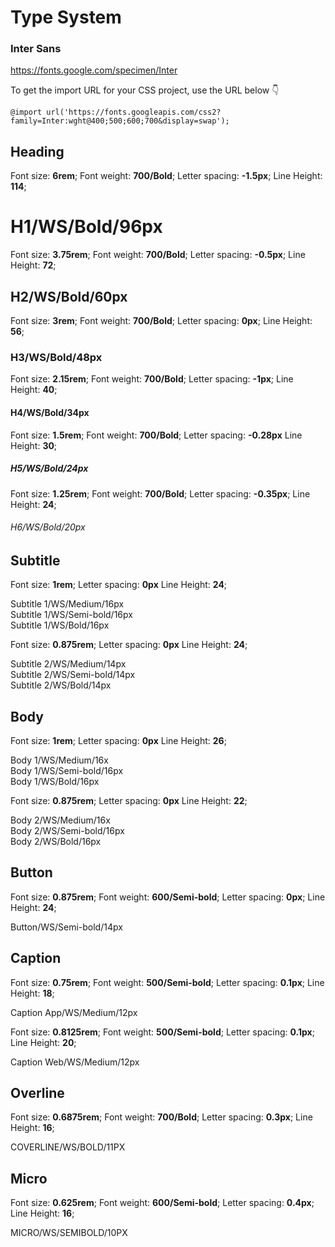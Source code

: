 
<Meta title="Basics/Typography" />

# Type System

### Inter Sans

<https://fonts.google.com/specimen/Inter>

To get the import URL for your CSS project, use the URL below 👇

`@import url('https://fonts.googleapis.com/css2?family=Inter:wght@400;500;600;700&display=swap');`

## Heading

Font size: **6rem**; Font weight: **700/Bold**; Letter spacing: **-1.5px**; Line Height: **114**;

<h1
  style={{
    fontFamily: "Inter",
    margin: "20px 0px 40px",
    fontSize: "6rem",
    fontWeight: "700",
    letterSpacing: "-1.5px",
    lineHeight: "114px",
    color: "#212121",
  }}
>
  H1/WS/Bold/96px
</h1>

Font size: **3.75rem**; Font weight: **700/Bold**; Letter spacing: **-0.5px**; Line Height: **72**;

<h2
  style={{
    fontFamily: "Inter",
    margin: "30px 0px",
    fontSize: "3.75rem",
    fontWeight: "700",
    letterSpacing: "-0.5px",
    lineHeight: "72px",
    border: "none",
    color: "#212121",
  }}
>
  H2/WS/Bold/60px
</h2>

Font size: **3rem**; Font weight: **700/Bold**; Letter spacing: **0px**; Line Height: **56**;

<h3
  style={{
    fontFamily: "Inter",
    margin: "30px 0px",
    fontSize: "3rem",
    fontWeight: "700",
    letterSpacing: "0px",
    lineHeight: "56px",
    color: "#212121",
  }}
>
  H3/WS/Bold/48px
</h3>

Font size: **2.15rem**; Font weight: **700/Bold**; Letter spacing: **-1px**; Line Height: **40**;

<h4
  style={{
    fontFamily: "Inter",
    margin: "30px 0px",
    fontSize: "2.15rem",
    fontWeight: "700",
    letterSpacing: "-1px",
    lineHeight: "40px",
    color: "#212121",
  }}
>
  H4/WS/Bold/34px
</h4>

Font size: **1.5rem**; Font weight: **700/Bold**; Letter spacing: **-0.28px** Line Height: **30**;

<h5
  style={{
    fontFamily: "Inter",
    margin: "30px 0px",
    fontSize: "1.5rem",
    fontWeight: "700",
    letterSpacing: "-0.28px",
    lineHeight: "30px",
    color: "#212121",
  }}
>
  H5/WS/Bold/24px
</h5>

Font size: **1.25rem**; Font weight: **700/Bold**; Letter spacing: **-0.35px**; Line Height: **24**;

<h6
  style={{
    fontFamily: "Inter",
    margin: "30px 0px",
    fontSize: "1.25rem",
    fontWeight: "700",
    letterSpacing: "-0.35px",
    lineHeight: "24px",
    color: "#212121",
  }}
>
  H6/WS/Bold/20px
</h6>

## Subtitle

Font size: **1rem**; Letter spacing: **0px** Line Height: **24**;

<div
  style={{
    fontFamily: "Inter",
    margin: "30px 0px",
    fontSize: "1rem",
    fontWeight: "400",
    letterSpacing: "0px",
    lineHeight: "24px",
  }}
>
  Subtitle 1/WS/Medium/16px
</div>

<div
  style={{
    fontFamily: "Inter",
    margin: "30px 0px",
    fontSize: "1rem",
    fontWeight: "600",
    letterSpacing: "0px",
    lineHeight: "24px",
  }}
>
  Subtitle 1/WS/Semi-bold/16px
</div>

<div
  style={{
    fontFamily: "Inter",
    margin: "30px 0px",
    fontSize: "1rem",
    fontWeight: "700",
    letterSpacing: "0px",
    lineHeight: "24px",
  }}
>
  Subtitle 1/WS/Bold/16px
</div>

Font size: **0.875rem**; Letter spacing: **0px** Line Height: **24**;

<div
  style={{
    fontFamily: "Inter",
    margin: "30px 0px",
    fontSize: "0.875rem",
    fontWeight: "400",
    letterSpacing: "0px",
    lineHeight: "24px",
  }}
>
  Subtitle 2/WS/Medium/14px
</div>

<div
  style={{
    fontFamily: "Inter",
    margin: "30px 0px",
    fontSize: "0.875rem",
    fontWeight: "600",
    letterSpacing: "0px",
    lineHeight: "24px",
  }}
>
  Subtitle 2/WS/Semi-bold/14px
</div>

<div
  style={{
    fontFamily: "Inter",
    margin: "30px 0px",
    fontSize: "0.875rem",
    fontWeight: "700",
    letterSpacing: "0px",
    lineHeight: "24px",
  }}
>
  Subtitle 2/WS/Bold/14px
</div>

## Body

Font size: **1rem**; Letter spacing: **0px** Line Height: **26**;

<div
  style={{
    fontFamily: "Inter",
    margin: "30px 0px",
    fontSize: "1rem",
    fontWeight: "400",
    letterSpacing: "0px",
    lineHeight: "26px",
  }}
>
  Body 1/WS/Medium/16x
</div>

<div
  style={{
    fontFamily: "Inter",
    margin: "30px 0px",
    fontSize: "1rem",
    fontWeight: "600",
    letterSpacing: "0px",
    lineHeight: "26px",
  }}
>
  Body 1/WS/Semi-bold/16px
</div>

<div
  style={{
    fontFamily: "Inter",
    margin: "30px 0px",
    fontSize: "1rem",
    fontWeight: "700",
    letterSpacing: "0px",
    lineHeight: "26px",
  }}
>
  Body 1/WS/Bold/16px
</div>

Font size: **0.875rem**; Letter spacing: **0px** Line Height: **22**;

<div
  style={{
    fontFamily: "Inter",
    margin: "30px 0px",
    fontSize: "0.875rem",
    fontWeight: "400",
    letterSpacing: "0px",
    lineHeight: "22px",
  }}
>
  Body 2/WS/Medium/16x
</div>

<div
  style={{
    fontFamily: "Inter",
    margin: "30px 0px",
    fontSize: "0.875rem",
    fontWeight: "600",
    letterSpacing: "0px",
    lineHeight: "22px",
  }}
>
  Body 2/WS/Semi-bold/16px
</div>

<div
  style={{
    fontFamily: "Inter",
    margin: "30px 0px",
    fontSize: "0.875rem",
    fontWeight: "700",
    letterSpacing: "0px",
    lineHeight: "22px",
  }}
>
  Body 2/WS/Bold/16px
</div>

## Button

Font size: **0.875rem**; Font weight: **600/Semi-bold**; Letter spacing: **0px**; Line Height: **24**;

<div
  style={{
    fontFamily: "Inter",
    margin: "30px 0px",
    fontSize: "0.875rem",
    fontWeight: "600",
    letterSpacing: "0px",
    lineHeight: "24px",
  }}
>
  Button/WS/Semi-bold/14px
</div>

## Caption

Font size: **0.75rem**; Font weight: **500/Semi-bold**; Letter spacing: **0.1px**; Line Height: **18**;

<div
  style={{
    fontFamily: "Inter",
    margin: "30px 0px",
    fontSize: "0.75rem",
    fontWeight: "500",
    letterSpacing: "0.1px",
    lineHeight: "18px",
  }}
>
  Caption App/WS/Medium/12px
</div>

Font size: **0.8125rem**; Font weight: **500/Semi-bold**; Letter spacing: **0.1px**; Line Height: **20**;

<div
  style={{
    fontFamily: "Inter",
    margin: "30px 0px",
    fontSize: "0.8125em",
    fontWeight: "500",
    letterSpacing: "0.1px",
    lineHeight: "20px",
  }}
>
  Caption Web/WS/Medium/12px
</div>

## Overline

Font size: **0.6875rem**; Font weight: **700/Bold**; Letter spacing: **0.3px**; Line Height: **16**;

<div
  style={{
    fontFamily: "Inter",
    margin: "30px 0px",
    fontSize: "0.6875rem",
    fontWeight: "700",
    letterSpacing: "0.3px",
    lineHeight: "16px",
  }}
>
  COVERLINE/WS/BOLD/11PX
</div>

## Micro

Font size: **0.625rem**; Font weight: **600/Semi-bold**; Letter spacing: **0.4px**; Line Height: **16**;

<div
  style={{
    fontFamily: "Inter",
    margin: "30px 0px",
    fontSize: "0.625rem",
    fontWeight: "600",
    letterSpacing: "0.4px",
    lineHeight: "16px",
  }}
>
  MICRO/WS/SEMIBOLD/10PX
</div>
